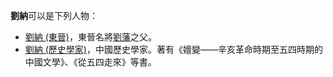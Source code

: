 '''劉納'''可以是下列人物：

*[[劉納_(東晉)|劉納 (東晉)]]，東晉名將[[劉藩|劉藩]]之父。
*[[劉納_(歷史學家)|劉納 (歷史學家)]]，中國歷史學家。著有《嬗變——辛亥革命時期至五四時期的中國文學》、《從五四走來》等書。

{{disambig|Cat=二字劉姓人名消歧義|na}}